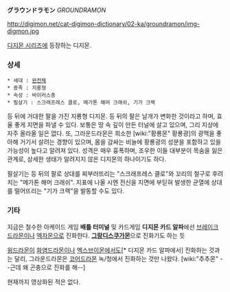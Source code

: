 '''グラウンドラモン''' ''GROUNDRAMON''

http://digimon.net/cat-digimon-dictionary/02-ka/groundramon/img-digmon.jpg

[[디지몬 시리즈]]에 등장하는 디지몬.

=== 상세 ===
 * 세대 : [[완전체]]
 * 종족 : 지룡형
 * 속성 : 바이러스종
 * 필살기 : 스크래프레스 클로, 메가톤 해머 크래쉬, 기가 크랙

등 뒤에 거대한 팔을 가진 지룡형 디지몬. 등 뒤의 팔은 날개가 변화한 것이라고 하며, 효율 좋게 지면을 파낼 수 있다. 보통은 땅 속 깊이 만든 터널에 살고 있으며, 그리 지상에 자주 올라올 일은 없다. 또, 그라운드라몬은 희소한 [wiki:"황룡몬" 황룡광]의 광맥을 좋아해 거기서 살려는 경향이 있으며, 몸을 감싸는 비늘에 황룡광의 성분을 포함하고 있을 가능성이 높다고 알려져 있다. 성격은 매우 흉폭하며, 조우한 이들 대부분이 목숨을 잃은 관계로, 상세한 생태가 알려지지 않은 디지몬의 하나이기도 하다.

필살기는 등 뒤의 팔로 상대를 찌부러뜨리는 "스크래프레스 클로"와 꼬리의 철구로 후려치는 "메가톤 해머 크래쉬". 지표에 나올 시엔 전신을 지면에 부딛혀 발생한 균열에 상대를 떨어뜨리는 "기가 크랙"을 발동할 수도 있다.

=== 기타 ===
지금은 철수한 아케이드 게임 '''배틀 터미널''' 및 카드게임 '''디지몬 카드 알파'''에선 [[브레이크드라몬]]이나 [[엑자몬]]으로 진화한다. '''[[그랑디스쿠가몬]]'''으로 진화기도 하는 듯

[[윙드라몬]]이 [[화염드라몬]]이나 [[엑스브이몬]]에서도[* 디지몬 카드 알파에서] 진화하는 것과는 달리, 그라운드라몬은 [[코어드라몬]] 녹/청에서 진화하는 것만 나왔다. [wiki:"추추몬" --근데 왜 곤충으로 진화를 해--]

현재까지 영상화된 적은 없다.

